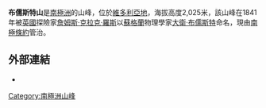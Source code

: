 '''布儒斯特山'''是[[南極洲|南極洲]]的山峰，位於[[維多利亞地|維多利亞地]]，海拔高度2,025米，該山峰在1841年被[[英國|英國]]探險家[[詹姆斯·克拉克·羅斯|詹姆斯·克拉克·羅斯]]以[[蘇格蘭|蘇格蘭]]物理學家[[大衛·布儒斯特|大衛·布儒斯特]]命名，現由[[南極條約|南極條約]]管治。

== 外部連結 ==
* {{usgs-gazetteer|id=1915}}

{{DEFAULTSORT:Mount Brewster}}
[[Category:南極洲山峰|Category:南極洲山峰]]


{{BorchgrevinkCoast-geo-stub}}